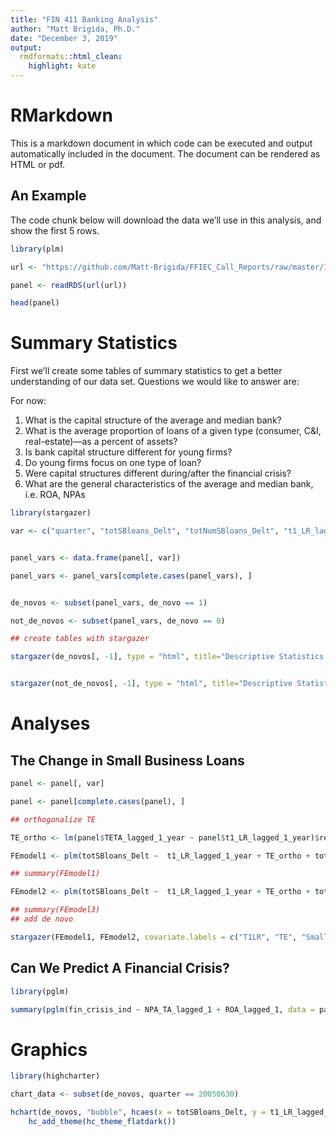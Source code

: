```yaml
---
title: "FIN 411 Banking Analysis"
author: "Matt Brigida, Ph.D."
date: "December 3, 2019"
output:
  rmdformats::html_clean:
    highlight: kate
---
```


# RMarkdown

This is a markdown document in which code can be executed and output automatically included in the document.  The document can be rendered as HTML or pdf.

## An Example

The code chunk below will download the data we'll use in this analysis, and show the first 5 rows.

```r
library(plm)

url <- "https://github.com/Matt-Brigida/FFIEC_Call_Reports/raw/master/1_querying_data_and_analysis/analyses/panel_data_analysis/full_panel/1_panel_with_full_quarter_date/1_one_panel_all_models/full_panel.rds"

panel <- readRDS(url(url))
```

```r
head(panel)
```

# Summary Statistics

First we'll create some tables of summary statistics to get a better understanding of our data set.  Questions we would like to answer are:

For now:

#. What is the capital structure of the average and median bank?
#. What is the average proportion of loans of a given type (consumer, C&I, real-estate)---as a percent of assets? 
#. Is bank capital structure different for young firms?
#. Do young firms focus on one type of loan?
#. Were capital structures different during/after the financial crisis?
#. What are the general characteristics of the average and median bank, i.e. ROA, NPAs

```r
library(stargazer)

var <- c("quarter", "totSBloans_Delt", "totNumSBloans_Delt", "t1_LR_lagged_1_year", "tot_SB_loans_TA_lagged_1", "ROA_lagged_1", "NPA_TA_lagged_1", "total_assets_lagged_1_year", "TD_TA_lagged_1", "de_novo", "TETA_lagged_1_year", "post_crisis_ind", "fin_crisis_ind")


panel_vars <- data.frame(panel[, var])

panel_vars <- panel_vars[complete.cases(panel_vars), ]


de_novos <- subset(panel_vars, de_novo == 1)

not_de_novos <- subset(panel_vars, de_novo == 0)

## create tables with stargazer

stargazer(de_novos[, -1], type = "html", title="Descriptive Statistics: De Novo Banks", digits=3, out="html", covariate.labels = c("% Change Amt. S. Bus. Loans", "% Change Num. S. Bus. Loans", "Tier 1 Leverage Ratio", "Small-Business Loans", "ROA", "NPA", "Total Assets", "Deposits", "De Novo", "Total Equity", "Post Crisis", "Financial Crisis"))


stargazer(not_de_novos[, -1], type = "html", title="Descriptive Statistics: Not De Novo Banks", digits=3, out="html", covariate.labels = c("% Change Amt. S. Bus. Loans", "% Change Num. S. Bus. Loans", "Tier 1 Leverage Ratio", "Small-Business Loans", "ROA", "NPA", "Total Assets", "Deposits", "De Novo", "Total Equity", "Post Crisis", "Financial Crisis"))
```


# Analyses

## The Change in Small Business Loans

```r

panel <- panel[, var]

panel <- panel[complete.cases(panel), ]

## orthogonalize TE

TE_ortho <- lm(panel$TETA_lagged_1_year ~ panel$t1_LR_lagged_1_year)$resid

FEmodel1 <- plm(totSBloans_Delt ~  t1_LR_lagged_1_year + TE_ortho + tot_SB_loans_TA_lagged_1 + ROA_lagged_1 + NPA_TA_lagged_1 + I(log(panel$total_assets_lagged_1_year)) + TD_TA_lagged_1 + post_crisis_ind + fin_crisis_ind, data = panel, model = "within", effect = "individual")

## summary(FEmodel1)

FEmodel2 <- plm(totSBloans_Delt ~  t1_LR_lagged_1_year + TE_ortho + tot_SB_loans_TA_lagged_1 + ROA_lagged_1 + NPA_TA_lagged_1 + I(log(panel$total_assets_lagged_1_year))  + TD_TA_lagged_1 + post_crisis_ind + fin_crisis_ind + I(log(panel$total_assets_lagged_1_year) * ROA_lagged_1), data = panel, model = "within", effect = "individual")

## summary(FEmodel3)
## add de novo

stargazer(FEmodel1, FEmodel2, covariate.labels = c("T1LR", "TE", "Small Business Loans", "ROA", "NPA", "ln(TA)", "Deposits", "Post Crisis", "Fin Crisis", "ln(TA) * ROA", "ln(TA) * NPA"), dep.var.labels = "% Change in Amt. SB Loans", digits = 3, no.space=TRUE, header=FALSE, type='html', omit.stat=c("LL"), title = "All Banks: Determinants of the % Change in the Amount of Small-Business Loans", out = "html", intercept.bottom = TRUE, notes = "Results are from fixed-effects models with bank fixed effects, for the years 2001 through 2017.  Data are quarterly.  The dependent variable is percent change in the amount of small-business loans.  Small-Business loans are defined as the sum of commercial, industrial, and commercial real-estate loans.  All variables are lagged one year relative to the dependent variable.")
```

## Can We Predict A Financial Crisis?

```r
library(pglm)

summary(pglm(fin_crisis_ind ~ NPA_TA_lagged_1 + ROA_lagged_1, data = panel, family = binomial('probit')))

```

# Graphics

```r
library(highcharter)

chart_data <- subset(de_novos, quarter == 20050630)

hchart(de_novos, "bubble", hcaes(x = totSBloans_Delt, y = t1_LR_lagged_1_year, size = total_assets_lagged_1_year, color = NPA_TA_lagged_1)) %>%
    hc_add_theme(hc_theme_flatdark())

```
